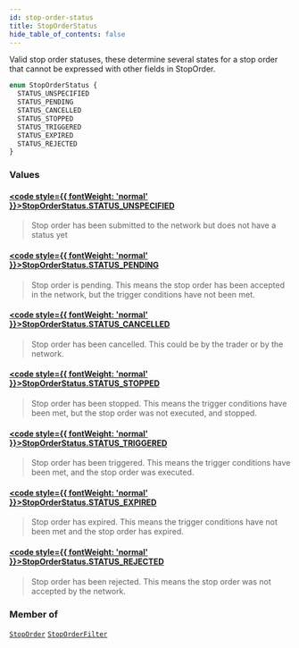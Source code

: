 ```yaml
---
id: stop-order-status
title: StopOrderStatus
hide_table_of_contents: false
---
```








Valid stop order statuses, these determine several states for a stop order that cannot be expressed with other fields in StopOrder.

```graphql
enum StopOrderStatus {
  STATUS_UNSPECIFIED
  STATUS_PENDING
  STATUS_CANCELLED
  STATUS_STOPPED
  STATUS_TRIGGERED
  STATUS_EXPIRED
  STATUS_REJECTED
}
```


### Values

#### [<code style={{ fontWeight: 'normal' }}>StopOrderStatus.<b>STATUS_UNSPECIFIED</b></code>](#) 
> Stop order has been submitted to the network but does not have a status yet
> 

#### [<code style={{ fontWeight: 'normal' }}>StopOrderStatus.<b>STATUS_PENDING</b></code>](#) 
> Stop order is pending. This means the stop order has been accepted in the network, but the trigger conditions have not been met.
> 

#### [<code style={{ fontWeight: 'normal' }}>StopOrderStatus.<b>STATUS_CANCELLED</b></code>](#) 
> Stop order has been cancelled. This could be by the trader or by the network.
> 

#### [<code style={{ fontWeight: 'normal' }}>StopOrderStatus.<b>STATUS_STOPPED</b></code>](#) 
> Stop order has been stopped. This means the trigger conditions have been met, but the stop order was not executed, and stopped.
> 

#### [<code style={{ fontWeight: 'normal' }}>StopOrderStatus.<b>STATUS_TRIGGERED</b></code>](#) 
> Stop order has been triggered. This means the trigger conditions have been met, and the stop order was executed.
> 

#### [<code style={{ fontWeight: 'normal' }}>StopOrderStatus.<b>STATUS_EXPIRED</b></code>](#) 
> Stop order has expired. This means the trigger conditions have not been met and the stop order has expired.
> 

#### [<code style={{ fontWeight: 'normal' }}>StopOrderStatus.<b>STATUS_REJECTED</b></code>](#) 
> Stop order has been rejected. This means the stop order was not accepted by the network.
> 



### Member of

[`StopOrder`](/testnet/api/graphql/objects/stop-order)  <Badge class="secondary" text="object"/><Bullet />[`StopOrderFilter`](/testnet/api/graphql/inputs/stop-order-filter)  <Badge class="secondary" text="input"/>



